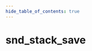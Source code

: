 ```yaml
---
hide_table_of_contents: true
---
```


<!---
!!!!!!
THIS PAGE IS AUTOGENERATED FROM GAME FGD DEFINITIONS!
DO NOT EDIT MANUALLY!
!!!!!!

In order to make edits, you can make an annotation file in /fgd_dump_overrides
-->


# snd_stack_save



<Tabs queryString="game">
    
<TabItem value="cs2" label="Counter-Strike 2">
    <CS2Page />
</TabItem>

<TabItem value="steamvr" label="SteamVR Home">
    <STEAMVRPage />
</TabItem>

<TabItem value="dota2" label="Dota 2">
    <DOTA2Page />
</TabItem>

<TabItem value="hla" label="Half-Life: Alyx">
    <HLAPage />
</TabItem>

</Tabs>
